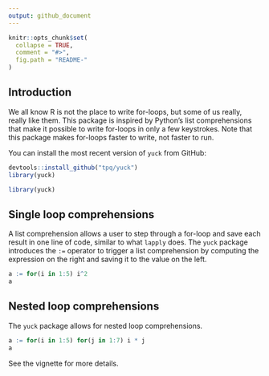 ```yaml
---
output: github_document
---
```


<!-- README.md is generated from README.Rmd. Please edit that file -->

```r
knitr::opts_chunk$set(
  collapse = TRUE,
  comment = "#>",
  fig.path = "README-"
)
```

## Introduction

We all know R is not the place to write for-loops, but some of us really, really like them. This package is inspired by Python's list comprehensions that make it possible to write for-loops in only a few keystrokes. Note that this package makes for-loops faster to write, not faster to run.
    
You can install the most recent version of `yuck` from GitHub:

```r
devtools::install_github("tpq/yuck")
library(yuck)
```

```r
library(yuck)
```

## Single loop comprehensions

A list comprehension allows a user to step through a for-loop and save each result in one line of code, similar to what `lapply` does. The `yuck` package introduces the `:=` operator to trigger a list comprehension by computing the expression on the right and saving it to the value on the left.

```r
a := for(i in 1:5) i^2
a
```

## Nested loop comprehensions

The `yuck` package allows for nested loop comprehensions.

```r
a := for(i in 1:5) for(j in 1:7) i * j
a
```

See the vignette for more details.
